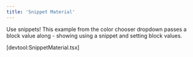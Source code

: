 ```yaml
---
title: 'Snippet Material'
---
```


Use snippets! This example from the color chooser dropdown passes a block value
along - showing using a snippet and setting block values.

[devtool:SnippetMaterial.tsx]
